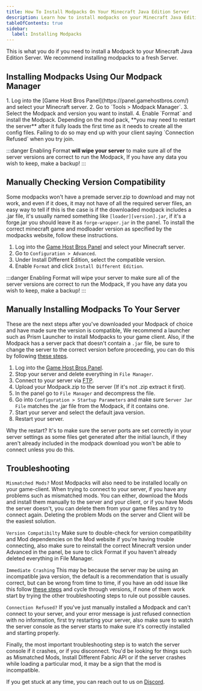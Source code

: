---
title: How To Install Modpacks On Your Minecraft Java Edition Server
description: Learn how to install modpacks on your Minecraft Java Edition Server
tableOfContents: true
sidebar:
  label: Installing Modpacks
---

This is what you do if you need to install a Modpack to your Minecraft Java Edition Server. We recommend installing modpacks to a fresh Server.

## Installing Modpacks Using Our Modpack Manager
<Steps>
  1. Log into the [Game Host Bros Panel](https://panel.gamehostbros.com/) and select your Minecraft server.
  2. Go to `Tools > Modpack Manager`.
  3. Select the Modpack and version you want to install.
  4. Enable `Format` and install the Modpack.
</Steps>
Depending on the mod pack, **you may need to restart the server** after it fully loads the first time as it needs to create all the config files. Failing to do so may end up with your client saying `Connection Refused` when you try join.

:::danger
Enabling Format **will wipe your server** to make sure all of the server versions are correct to run the Modpack, If you have any data you wish to keep, make a backup!
:::

## Manually Checking Version Compatibility

Some modpacks won't have a premade server.zip to download and may not work, and even if it does, it may not have of all the required server files, an easy way to tell if this is the case is if the downloaded modpack includes a .jar file, it's usually named something like `[loader][version].jar`, if it's a forge.jar you should leave it as `forge-wrapper.jar` in the panel. To install the correct minecraft game and modloader version as specified by the modpacks website, follow these instructions.
<Steps>
  1. Log into the [Game Host Bros Panel](https://panel.gamehostbros.com/) and select your Minecraft server.
  3. Go to `Configuration > Advanced`.
  4. Under Install Different Edition, select the compatible version.
  5. Enable `Format` and click `Install Different Edition`.
</Steps>
:::danger
Enabling Format will wipe your server to make sure all of the server versions are correct to run the Modpack, If you have any data you wish to keep, make a backup!
:::

## Manually Installing Modpacks To Your Server

These are the next steps after you've downloaded your Modpack of choice and have made sure the version is compatible, We recommend a launcher such as Prism Launcher to install Modpacks to your game client. Also, if the Modpack has a server pack that doesn't contain a `.jar` file, be sure to change the server to the correct version before proceeding, you can do this by following [these steps](https://guides.gamehostbros.com/games/minecraft/changing-versions).
<Steps>
  1. Log into the [Game Host Bros Panel](https://panel.gamehostbros.com/).
  2. Stop your server and delete everything in `File Manager`.
  3. Connect to your server via [FTP](https://guides.gamehostbros.com/getting-started/uploading-files/).
  4. Upload your Modpack.zip to the server (If it's not .zip extract it first).
  5. In the panel go to `File Manager` and decompress the file.
  6. Go into `Configuration > Startup Parameters` and make sure `Server Jar File` matches the .jar file from the Modpack, if it contains one.
  7. Start your server and select the default java version.
  8. Restart your server.
</Steps>
Why the restart? It's to make sure the server ports are set correctly in your server settings as some files get generated after the initial launch, if they aren't already included in the modpack download you won't be able to connect unless you do this.

## Troubleshooting

`Mismatched Mods?` Most Modpacks will also need to be installed locally on your game-client. When trying to connect to your server, if you have any problems such as mismatched mods. You can either, download the Mods and install them manually to the server and your client, or if you have Mods the server doesn't, you can delete them from your game files and try to connect again. Deleting the problem Mods on the server and Client will be the easiest solution.

`Version Compatibilty` Make sure to double-check for version compatibility and Mod dependencies on the Mod website if you're having trouble connecting, also make sure to reinstall the correct Minecraft version under 
Advanced in the panel, be sure to click Format if you haven't already deleted everything in File Manager.

`Immediate Crashing` This may be because the server may be using an incompatible java version, the default is a recommendation that is usually correct, but can be wrong from time to time, if you have an odd issue like this follow [these steps](https://guides.gamehostbros.com/games/minecraft/change-java-version/) and cycle through versions, if none of them work start by trying the other troubleshooting steps to rule out possible causes.

`Connection Refused?` If you've just manually installed a Modpack and can't connect to your server, and your error message is just refused connection with no information, first try restarting your server, also make sure to watch the server console as the server starts to make sure it's correctly installed and starting properly.

Finally, the most important troubleshooting step is to watch the server console if it crashes, or if you disconnect. You'd be looking for things such as Mismatched Mods, Install Different Fabric API or if the server crashes while loading a particular mod, it may be a sign that the mod is incompatible.

If you get stuck at any time, you can reach out to us on [Discord](https://discord.gg/FN4XgbAwzr).
